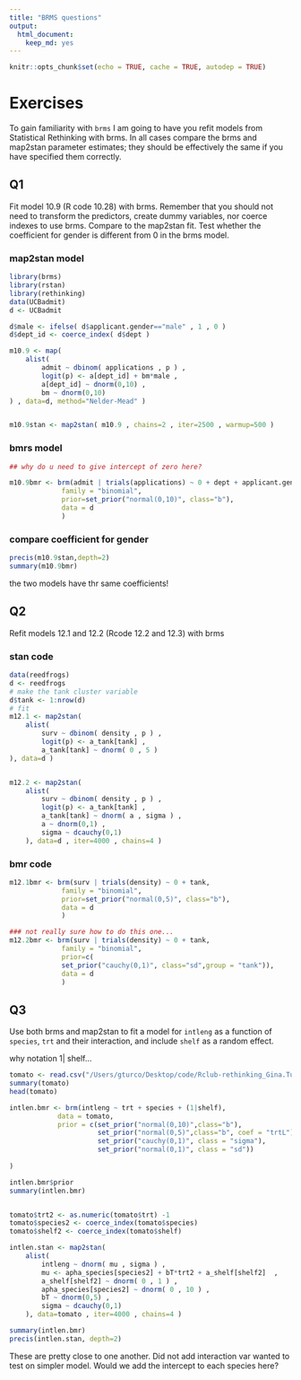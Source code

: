 ```yaml
---
title: "BRMS questions"
output: 
  html_document: 
    keep_md: yes
---
```


```r
knitr::opts_chunk$set(echo = TRUE, cache = TRUE, autodep = TRUE)
```

# Exercises

To gain familiarity with `brms` I am going to have you refit models from Statistical Rethinking with brms.  In all cases compare the brms and map2stan parameter estimates; they should be effectively the same if you have specified them correctly.

## Q1

Fit model 10.9 (R code 10.28) with brms.  Remember that you should not need to transform the predictors, create dummy variables, nor coerce indexes to use brms.  Compare to the map2stan fit.  Test whether the coefficient for gender is different from 0 in the brms model.  

### map2stan model

```r
library(brms)
library(rstan)
library(rethinking)
data(UCBadmit)
d <- UCBadmit

d$male <- ifelse( d$applicant.gender=="male" , 1 , 0 )
d$dept_id <- coerce_index( d$dept )

m10.9 <- map(
    alist(
        admit ~ dbinom( applications , p ) ,
        logit(p) <- a[dept_id] + bm*male ,
        a[dept_id] ~ dnorm(0,10) ,
        bm ~ dnorm(0,10)
) , data=d, method="Nelder-Mead" )


m10.9stan <- map2stan( m10.9 , chains=2 , iter=2500 , warmup=500 )

```

### bmrs model

```r
## why do u need to give intercept of zero here?

m10.9bmr <- brm(admit | trials(applications) ~ 0 + dept + applicant.gender,
             family = "binomial",
             prior=set_prior("normal(0,10)", class="b"),
             data = d
             )


```

### compare coefficient for gender

```r
precis(m10.9stan,depth=2)
summary(m10.9bmr)
```

the two models have thr same coefficients!

## Q2

Refit models 12.1 and 12.2 (Rcode 12.2 and 12.3) with brms

### stan code

```r
data(reedfrogs)
d <- reedfrogs
# make the tank cluster variable
d$tank <- 1:nrow(d)
# fit
m12.1 <- map2stan(
    alist(
        surv ~ dbinom( density , p ) ,
        logit(p) <- a_tank[tank] ,
        a_tank[tank] ~ dnorm( 0 , 5 )
), data=d )


m12.2 <- map2stan(
    alist(
        surv ~ dbinom( density , p ) ,
        logit(p) <- a_tank[tank] ,
        a_tank[tank] ~ dnorm( a , sigma ) ,
        a ~ dnorm(0,1) ,
        sigma ~ dcauchy(0,1)
    ), data=d , iter=4000 , chains=4 )

```

### bmr code

```r


m12.1bmr <- brm(surv | trials(density) ~ 0 + tank,
             family = "binomial",
             prior=set_prior("normal(0,5)", class="b"),
             data = d
             )

### not really sure how to do this one...
m12.2bmr <- brm(surv | trials(density) ~ 0 + tank,
             family = "binomial",
             prior=c(
             set_prior("cauchy(0,1)", class="sd",group = "tank")),
             data = d
             )
```

## Q3

Use both brms and map2stan to fit a model for `intleng` as a function of `species`, `trt` and their interaction, and include `shelf` as a random effect.

why notation 1| shelf...

```r




tomato <- read.csv("/Users/gturco/Desktop/code/Rclub-rethinking_Gina.Turco/Assignment_Chapter_09/TomatoR2CSHL.csv") #adjust path as necesary
summary(tomato)
head(tomato)

intlen.bmr <- brm(intleng ~ trt + species + (1|shelf),
            data = tomato,
            prior = c(set_prior("normal(0,10)",class="b"), 
                      set_prior("normal(0,5)",class="b", coef = "trtL"),
                      set_prior("cauchy(0,1)", class = "sigma"),
                      set_prior("normal(0,1)", class = "sd"))
                      
) 

intlen.bmr$prior
summary(intlen.bmr)


tomato$trt2 <- as.numeric(tomato$trt) -1
tomato$species2 <- coerce_index(tomato$species)
tomato$shelf2 <- coerce_index(tomato$shelf)

intlen.stan <- map2stan(
    alist(
        intleng ~ dnorm( mu , sigma ) ,
        mu <- apha_species[species2] + bT*trt2 + a_shelf[shelf2]  ,
        a_shelf[shelf2] ~ dnorm( 0 , 1 ) ,
        apha_species[species2] ~ dnorm( 0 , 10 ) ,
        bT ~ dnorm(0,5) ,
        sigma ~ dcauchy(0,1)
    ), data=tomato , iter=4000 , chains=4 )

summary(intlen.bmr)
precis(intlen.stan, depth=2)
```

These are pretty close to one another. Did not add interaction var wanted to test on simpler model. Would we add the intercept to each species here?